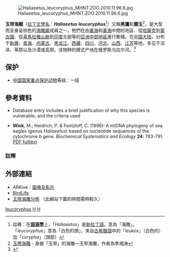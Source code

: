 {{Speciesbox 
| taxon = Haliaeetus leucoryphus
| image = Pallas's Fish Eagle ( Haliaeetus leucoryphus) 2.jpg
| status = VU
| status_system = IUCN3.1
| status_ref = {{sfn|IUCN Red List|2012}}
| authority = ([[彼得·西蒙·帕拉斯|Pallas]], 1771)
| synonyms =
''Aquila leucorypha'' {{Taxobox_authority | author = [[彼得·西蒙·帕拉斯|Pallas]] | date = 1771}}
}}
[[File:Haliaeetus_leucoryphus_MHNT.ZOO.2010.11.96.6.jpg|thumb]]

'''玉带海雕'''（[[拉丁文|拉丁文]][[學名|學名]]：'''''Haliaeetus leucoryphus'''''<ref>註釋：在'''[[語源學|語源學]]'''上，「''Haliaeetus''」是[[新拉丁語|新拉丁語]]，意為「海雕」。「''leucoryphus''」意為「白色的頭」，來自[[古希臘語|古希臘語]]中的「''leukos''」（白色的）加「''corypha''」（頭部）</ref>）又稱'''黑鷹'''和'''腰玉'''<ref>[http://jky.qzedu.cn/zhsj/pwdw/ydhd.htm 玉帶海雕] {{webarchive|url=https://web.archive.org/web/20080718150238/http://jky.qzedu.cn/zhsj/pwdw/ydhd.htm |date=2008-07-18 }} - 身披「玉带」的海雕—玉带海雕，作者為李湘涛</ref>，是大型而全身呈棕色的[[海雕屬|海雕屬]]成員之一。牠們在由[[裏海|裏海]]和[[黃海|黃海]]中間的地區、從[[哈薩克斯坦|哈薩克]]到[[蒙古國|蒙古國]]、從[[喜馬拉雅山脈|喜馬拉雅山脈]]到[[印度|印度]]北部等的[[中亞|亞洲中部地區]]進行繁殖。在[[中国大陆|中国大陆]]，分布于[[新疆|新疆]]、[[青海|青海]]、[[内蒙古|内蒙古]]、[[黑龙江|黑龙江]]、[[西藏|西藏]]、[[四川|四川]]、[[河北|河北]]、[[山西|山西]]、[[江苏|江苏]]等地，多见于沼泽、草原以及沙漠或高原。该物种的模式产地在俄罗斯乌拉尔河。<ref name='id1541'>{{cite web| url =http://www.bioinfo.cn/db05/BjdwSpecies.php?action=view&id=1541| title =玉带海鵰| work =《中国动物物种编目数据库》| publisher =中国科学院微生物研究所| author =中国科学院动物研究所| accessdate =2009-04-04| deadurl =yes| archiveurl =https://web.archive.org/web/20160305050448/http://www.bioinfo.cn/db05/BjdwSpecies.php?action=view&id=1541| archivedate =2016-03-05}}</ref>

==保护==
*[[中國國家重點保護野生動物名錄|中国国家重点保护动物]]等级：一级

==參考資料==
<div class="references-small">
* {{IUCN2006|assessors='''BirdLife International'''|year=2004年|id=9649|title=Haliaeetus leucoryphus|downloaded=2006年11月30日}} Database entry includes a brief justification of why this species is vulnerable, and the criteria used
* '''Wink''', M.; Heidrich, P. & Fentzloff, C. (1996): A mtDNA phylogeny of sea eagles (genus ''Haliaeetus'') based on nucleotide sequences of the cytochrome ''b'' gene. ''Biochemical Systematics and Ecology'' '''24''': 783-791. {{DOI|10.1016/S0305-1978(96)00049-X}} [http://www.uni-heidelberg.de/institute/fak14/ipmb/phazb/pubwink/1996/20_1996.pdf PDF fulltext] {{Wayback|url=http://www.uni-heidelberg.de/institute/fak14/ipmb/phazb/pubwink/1996/20_1996.pdf |date=20081029175818 }}
</div>

===註釋===
{{Reflist}}

==外部連結==
*ARKive：[https://web.archive.org/web/20060422084534/http://www.arkive.org/species/GES/birds/Haliaeetus_leucoryphus/ 圖像及影片]
* [http://www.birdlife.org/datazone/species/index.html?action=SpcHTMDetails.asp&sid=3363&m=0 BirdLife] {{Wayback|url=http://www.birdlife.org/datazone/species/index.html?action=SpcHTMDetails.asp&sid=3363&m=0 |date=20081122053726 }}
* [http://131.220.109.5/groms/Species_HTMLs/Hleucory_Bild.html 玉带海雕分佈] {{Wayback|url=http://131.220.109.5/groms/Species_HTMLs/Hleucory_Bild.html |date=20070930161626 }}（此網站下載的時間需時較久）
{{Taxonbar|from=Q271462}}

[[Category:海鵰屬|leucoryphus]]
[[Category:中国国家一级保护动物|H]]
[[Category:1771年描述的鸟类|H]]